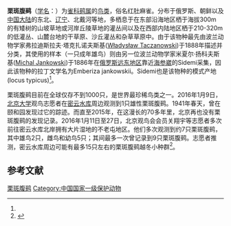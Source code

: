 {{Speciesbox
| name = 栗斑腹鹀
| status = EN
| status_system = iucn3.1
| status_ref = <ref>{{IUCN
|assessors=BirdLife International
|assessment_year=2012-05-01
|id=22720905
|title=Emberiza jankowskii
|iucn_year=2012
|version=2012
|accessdate=2015年10月02日}}</ref>
| image = EmberizaJankowskiKeulemans.jpg
| genus = Emberiza
| species = jankowskii
| authority = (Taczanovski)<ref name='id4228'>{{cite web| url =http://www.bioinfo.cn/db05/BjdwSpecies.php?action=view&id=4228| title =栗斑腹鹀| work =《中国动物物种编目数据库》| publisher =中国科学院微生物研究所| author =中国科学院动物研究所| accessdate =2009-04-04| deadurl =yes| archiveurl =https://web.archive.org/web/20160305032949/http://www.bioinfo.cn/db05/BjdwSpecies.php?action=view&id=4228| archivedate =2016-03-05}}</ref>
}}

'''栗斑腹鹀'''（[[学名|学名]]：{{lang|la|''Emberiza jankowskii''}}）为[[雀科|雀科]][[鹀属|鹀属]]的[[鸟类|鸟类]]，俗名红肚麻雀。分布于俄罗斯、朝鲜以及[[中国大陆|中国大陆]]的东北、[[辽宁|辽宁]]、北戴河等地，多栖息于在东部沿海地区栖于海拔300m 的有矮树的山坡草地或河岸丘陵草地的灌丛间以及在西部内陆地区栖于210-320m 的低灌丛、山麓台地的干草原、沙丘灌丛和杂草草原中。由于该物种最先由波兰动物学家弗拉迪斯拉夫·塔克扎诺夫斯基([[Władysław_Taczanowski|Władysław Taczanowski]])于1888年描述并分类，其使用的样本（一只成年雄鸟）则由另一位波兰动物学家米夏尔·扬科夫斯基([[Michal_Jankowski|Michal Jankowski]])于1886年在[[俄罗斯远东地区|俄罗斯远东地区]]靠近[[海参崴|海参崴]]的Sidemi采集，因此该物种的拉丁文学名为Emberiza jankowskii。Sidemi也是该物种的模式产地(locus typicus)<ref name='id4228'/>。

栗斑腹鹀目前在全球仅存不到1000只，是世界最珍稀鸟类之一。2016年1月9日，[[北京大学|北京大学]]观鸟志愿者在[[密云水库|密云水库]]周边观测到1只雄性栗斑腹鹀。1941年春天，曾在颐和园发现过它的踪迹。而直至2015年，在这漫长的70多年里，北京再也没有栗斑腹鹀的发现记录。2016年1月11日至27日，北京观鸟会会员关翔宇等志愿者多次前往密云水库北岸拥有大片湿地的不老屯地区。他们多次观测到约7只栗斑腹鹀，其中雄鸟2只，雌鸟和幼鸟5只；其间最多一次曾记录到9只栗斑腹鹀。志愿者推测，密云水库周边可能有最多15只左右的栗斑腹鹀越冬小种群<ref>{{cite web|url=http://news.163.com/16/0204/02/BEUQPA2000014AED.html|title=北京现70年未见栗斑腹鹀 全球仅存不到千只|publisher=网易|accessdate=2016-02-04|archive-url=https://web.archive.org/web/20160204040519/http://news.163.com/16/0204/02/BEUQPA2000014AED.html|archive-date=2016-02-04|dead-url=yes}}</ref>。

== 参考文献 ==
{{reflist}}
{{Taxonbar|from=Q386152}}

[[Category:鹀属|栗斑腹鹀]]
[[Category:中国国家一级保护动物|Category:中国国家一级保护动物]]